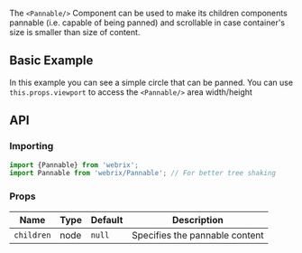 
The `<Pannable/>` Component can be used to make its children components pannable (i.e. capable of being panned)
and scrollable in case container's size is smaller than size of content.

## Basic Example

<Example file='components/pannable/BasicExample' height={400}/>

In this example you can see a simple circle that can be panned.
You can use `this.props.viewport` to access the `<Pannable/>` area width/height

## API

### Importing

```jsx
import {Pannable} from 'webrix';
import Pannable from 'webrix/Pannable'; // For better tree shaking
```

### Props

Name|Type|Default|Description
---|---|---|---
`children`|node|`null`|Specifies the pannable content